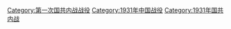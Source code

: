 [[Category:第一次国共内战战役|Category:第一次国共内战战役]]
[[Category:1931年中国战役|Category:1931年中国战役]]
[[Category:1931年国共内战|Category:1931年国共内战]]